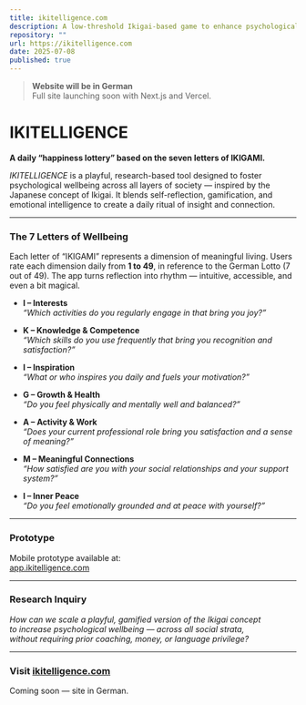 ```yaml
---
title: ikitelligence.com
description: A low-threshold Ikigai-based game to enhance psychological wellbeing.
repository: ""
url: https://ikitelligence.com
date: 2025-07-08
published: true
---
```


> **Website will be in German**  
> Full site launching soon with Next.js and Vercel. 

# IKITELLIGENCE

**A daily “happiness lottery” based on the seven letters of IKIGAMI.**

_IKITELLIGENCE_ is a playful, research-based tool designed to foster psychological wellbeing across all layers of society — inspired by the Japanese concept of Ikigai. It blends self-reflection, gamification, and emotional intelligence to create a daily ritual of insight and connection.

---

### The 7 Letters of Wellbeing

Each letter of “IKIGAMI” represents a dimension of meaningful living. Users rate each dimension daily from **1 to 49**, in reference to the German Lotto (7 out of 49). The app turns reflection into rhythm — intuitive, accessible, and even a bit magical.

- **I – Interests**  
  _“Which activities do you regularly engage in that bring you joy?”_

- **K – Knowledge & Competence**  
  _“Which skills do you use frequently that bring you recognition and satisfaction?”_

- **I – Inspiration**  
  _“What or who inspires you daily and fuels your motivation?”_

- **G – Growth & Health**  
  _“Do you feel physically and mentally well and balanced?”_

- **A – Activity & Work**  
  _“Does your current professional role bring you satisfaction and a sense of meaning?”_

- **M – Meaningful Connections**  
  _“How satisfied are you with your social relationships and your support system?”_

- **I – Inner Peace**  
  _“Do you feel emotionally grounded and at peace with yourself?”_

---

### Prototype

Mobile prototype available at:  
[app.ikitelligence.com](https://app.ikitelligence.com)

---

### Research Inquiry

_How can we scale a playful, gamified version of the Ikigai concept  
to increase psychological wellbeing — across all social strata,  
without requiring prior coaching, money, or language privilege?_

---

### Visit [ikitelligence.com](https://ikitelligence.com)  
Coming soon — site in German.
